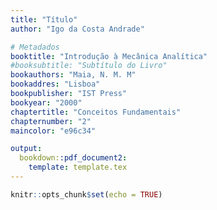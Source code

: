 ```yaml
---
title: "Título"
author: "Igo da Costa Andrade"

# Metadados
booktitle: "Introdução à Mecânica Analítica"
#booksubtitle: "Subtítulo do Livro"
bookauthors: "Maia, N. M. M"
bookaddres: "Lisboa"
bookpublisher: "IST Press"
bookyear: "2000"
chaptertitle: "Conceitos Fundamentais"
chapternumber: "2"
maincolor: "e96c34"

output: 
  bookdown::pdf_document2:
    template: template.tex
---
```


```r
knitr::opts_chunk$set(echo = TRUE)

```

\setcounter{section}{7}
\section{PROBLEMAS}

\begin{enumerate}
  \item Verifique se as seguintes expressões são ou não diferenciais exactas:
  \begin{enumerate}[label=\alph*)]
    \item $dU = x^2y dx + y^2x dy$\\
    \iniSol
      Sejam $A_x = x^2 y$ e $S_y = y^2 x$. Temos que $dU$ será uma diferencial exata se, e somente se, $$\dfrac{\partial A_x}{\partial y} = \dfrac{\partial A_y}{\partial x}.$$ Façamos:
      \begin{align*}
        \begin{cases}
          \dfrac{\partial A_x}{\partial y} = x^2\\
          \dfrac{\partial A_y}{\partial y} = y^2
        \end{cases}
        \Rightarrow \dfrac{\partial A_x}{\partial y} \neq \dfrac{\partial A_y}{\partial x}
      \end{align*}
      Portanto, $dU = x^2y dx + y^2x dy$ não é uma diferencial exata.
    \fimSol
    %%
    \item $dU = xy^2 dx + x^2 y dy$\\
    \iniSol
      Sejam $A_x = xy^2$ e $A_y = x^2 y$. Façamos:
      \begin{align*}
        \begin{cases}
          \dfrac{\partial A_x}{\partial y} = xy\\
          \dfrac{\partial A_y}{\partial x} = xy
        \end{cases}
        \Rightarrow \dfrac{\partial A_x}{\partial y} = \dfrac{\partial A_y}{\partial x}
      \end{align*}
      Portanto, $dU = xy^2 dx + x^2 y dy$ é uma diferencial exata, ou seja, $$dU = \dfrac{\partial U}{\partial x} dx + \dfrac{\partial U}{\partial y} dy,$$
      em que $\dfrac{\partial U}{\partial x} = A_x = x y^2$ e $\dfrac{\partial U}{\partial y} = A_y = x^2 y$. A fim de determinar $U = U(x, y)$, façamos:
      \begin{align}
        \dfrac{\partial U}{\partial x} = xy^2 &\Rightarrow U(x, y) = \int xy^2 dx = \dfrac{x^2 y ^2}{2} \nonumber\\
        &\Rightarrow U(x, y) = \dfrac{x^2 y^2}{2} + f(y) \label{eq:U-fy}\\
        \dfrac{\partial U}{\partial y} = x^2 y & \Rightarrow U(x, y) = \int x^2 y dy \nonumber\\
        &\Rightarrow U(x, y) = \dfrac{x^2 y^2}{2} + g(x) \label{eq:U-gx}
      \end{align}
      Comparando os resultados em (\ref{eq:U-fy}) e (\ref{eq:U-gx}), devemos ter:
      $$
      f(y) \equiv g(x) \Rightarrow f(y) = g(x) = \text{cte.}
      $$
      Finalmente, $$U(x, y) = \dfrac{x^2 y^2}{2} + \text{cte.}$$
  
    \fimSol
  \end{enumerate}
  %%
  \item Mostre que as seguintes forças são conservativas:
    \begin{enumerate}[label=\alph*)]
      \item $\vet{F} = \dfrac{3}{5}x^2 y^5 \ux + x^3y^4 \uy$\\
      \iniSol
        Uma força $\vet{F}$ é conservativa quando seu rotacional for identicamente nulo, ou seja, $\text{rot} \vet{F} = \vet{0}$. Assim, 
        \begin{align*}
          \text{rot}\;\vet{F} &= 
          \begin{vmatrix}
            \ux & \uy & \uz\\
            \frac{\partial}{\partial x} & \frac{\partial}{\partial y} & \frac{\partial}{\partial z}\\
            \frac{3}{5}x^2y^5 & x^3y^4 & 0
          \end{vmatrix}\\
          &= \ux \left[\frac{\partial}{\partial y} (0) - \frac{\partial}{\partial z} (x^3y^4)\right] - \uy \left[\dfrac{\partial}{\partial x} (0) - \frac{\partial}{\partial z} \left(\frac{3}{5}x^2y^5\right)\right] + \uz \left[\frac{\partial}{\partial x} (x^3y^4) - \frac{\partial}{\partial y} \left(\frac{3}{5} x^2 y^5\right)\right]\\
          &= \ux (0 - 0) - \uy (0 - 0) + \uz (3x^2y^4 - 3x^2 y^4) \\
          &= 0\ux + 0\uy + 0\uz = \vet{0}
        \end{align*}
      \fimSol
      %%
      \item $\vet{F} = xy^3 \ux + \dfrac{3}{2}x^2 y^2 \uy$\\
      \iniSol
        \begin{align*}
          \text{rot}\;\vet{F} &=
          \begin{vmatrix}
            \ux & \uy & \uz\\
            \frac{\partial}{\partial x} & \frac{\partial}{\partial y} & \frac{\partial}{\partial z}\\
            xy^3 & \frac{3}{2}x^2y^2 & 0
          \end{vmatrix}\\
          &= \ux \left[\dfrac{\partial}{\partial y} (0) - \frac{\partial}{\partial z} \left(\frac{3}{2}x^2y^2\right)\right] + \uy \left[\frac{\partial}{\partial z} (xy^3) - \frac{\partial}{\partial x} (0)\right] + \uz \left[\frac{\partial}{\partial x} \left(\frac{3}{2}x^2y^2\right)- \frac{\partial}{\partial y} (xy^3)\right]\\
          &= \ux (0 - 0) + \uy(0 - 0) + \uz(3xy^2 - 3xy^2)\\
          &= \vet{0}
        \end{align*}
      \fimSol
    \end{enumerate}
    %%
    \item Seja uma força $\vet{F} = 3x^2yz \ux + 3xy^2z \uy + 3xyz^2 \uz$. Calcule a expressão do trabalho elementar efectuado por esta força. Vefifique se esta força é conservativa.\\
    \iniSol
      Seja $\vet{r} = z \ux + y \uy + z \uz \Rightarrow d\vet{r} = dx \ux + dy \uy + dz \uz$. Assim, o trabalho elementar da força dada será:
      \begin{align*}
        \overline{dW} &= \vet{F} \cdot d\vet{r} \\
        &= \left(3x^2yz \ux + 3xy^2z \uy + 3xyz^2 \uz\right) \cdot (dx \ux + dy \uy + dz \uz)\\
        &= 3x^2yz dx + 3xy^2z dy + 3xyz^2 dz
      \end{align*}
      %%
      Para verificar se a força $\vet{F}$ é conservativa, calculemos o seu rotacional:
      \begin{align*}
        \text{rot}\;\vet{F} = 
        \begin{vmatrix}
          \ux & \uy & \uz\\
          \frac{\partial}{\partial x} & \frac{\partial}{\partial y} & \frac{\partial}{\partial z}\\
          F_x & F_y & F_z
        \end{vmatrix}
        &= \ux \left(\frac{\partial F_z}{\partial y} - \frac{\partial F_y}{\partial z}\right) + \uy \left(\dfrac{\partial F_x}{\partial z} - \dfrac{\partial Fz }{\partial x}\right) + \uz \left(\frac{\partial F_y}{\partial x} - \frac{\partial F_x}{\partial y}\right)\\
        &= \ux (3xz^2 - 3xy^2) + \uy (3x^2y - 3yz^2) + \uz (3y^2 z - 3x^2 z)\\
        &= -3x(y^2 - z^2)\ux - 3y(z^2 - x^2) -3z(x^2 - y^2)
      \end{align*}
      %%
      Como $\text{rot}\;\vet{F} \neq \vet{0}$, a força $\vet{F}$ não é conservativa.
    \fimSol
    %%
    \item Mostre que:
    \begin{enumerate}[label=\alph*)]
      \item $\ddot{x}dx = d\left(\frac{1}{2}\dot{x}^2\right)$\\
      \iniSol
        Sejam $x = x(t)$ e $du = \ddot{x}dx$. Então,
        \begin{align*}
          du = \ddot{x}dx &\Rightarrow \dfrac{du}{dt} = \ddot{x}\dfrac{dx}{dt} \Rightarrow \dfrac{du}{dt} = \ddot{x}\dot{x} \Rightarrow \dfrac{du}{dt} = \dfrac{d (\dot{x})}{dt} \dot{x}\\
          &\Rightarrow \dfrac{du}{dt} = \dfrac{1}{2}\dfrac{d (\dot{x})}{dt} \dot{x} + \dfrac{1}{2}\dfrac{d (\dot{x})}{dt} \dot{x}\\
          &\Rightarrow \dfrac{du}{dt} = \dfrac{1}{2}\dfrac{d (\dot{x})}{dt} \dot{x} + \dfrac{1}{2} \dot{x} \dfrac{d (\dot{x})}{dt} \\
          &\Rightarrow \dfrac{du}{dt} = \dfrac{1}{2} \dfrac{d}{dt} \left(\dot{x} \dot{x}\right) = \dfrac{d}{dt}\left(\dfrac{1}{2}\dot{x}^2\right)\\
          &\Rightarrow du = d \left(\dfrac{1}{2}\dot{x}^2\right)\\
          &\Rightarrow \ddot{x}dx = d \left(\dfrac{1}{2}\dot{x}^2\right)
        \end{align*}
      \fimSol
      %%
      \item $d\left(\dot{x}^2\right) = 2\dot{x}\ddot{x}dt$\\
      \iniSol
        \begin{align*}
          \dfrac{d}{dt}\left(\dot{x}^2\right) = 2 \dot{x} \dfrac{d}{dt}(\dot{x}) = 2 \dot{x} \ddot{x} \Rightarrow d\left(\dot{x}^2\right) = 2 \dot{x} \ddot{x} dt
        \end{align*}
      \fimSol
    \end{enumerate}
\end{enumerate}